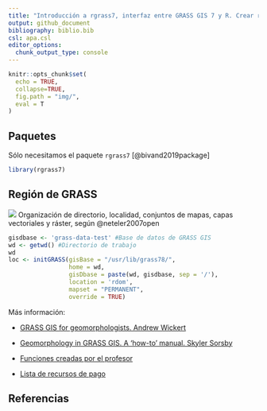 ```yaml
---
title: "Introducción a rgrass7, interfaz entre GRASS GIS 7 y R. Crear región de GRASS"
output: github_document
bibliography: biblio.bib
csl: apa.csl
editor_options: 
  chunk_output_type: console
---
```


```r
knitr::opts_chunk$set(
  echo = TRUE,
  collapse=TRUE,
  fig.path = "img/",
  eval = T
)
```

<!-- Este .md fue generado a partir del .Rmd homónimo. Edítese el .Rmd -->

## Paquetes

Sólo necesitamos el paquete `rgrass7` [@bivand2019package]

```r
library(rgrass7)
```

## Región de GRASS

![](img/organizacion-grass-gis.jpg)
Organización de directorio, localidad, conjuntos de mapas, capas vectoriales y ráster, según @neteler2007open

```r
gisdbase <- 'grass-data-test' #Base de datos de GRASS GIS
wd <- getwd() #Directorio de trabajo
wd
loc <- initGRASS(gisBase = "/usr/lib/grass78/",
                 home = wd,
                 gisDbase = paste(wd, gisdbase, sep = '/'),
                 location = 'rdom',
                 mapset = "PERMANENT",
                 override = TRUE)
```

Más información:

* [GRASS GIS for geomorphologists. Andrew Wickert](https://github.com/awickert/GRASS-GIS-for-geomorphologists)

* [Geomorphology in GRASS GIS. A 'how-to' manual. Skyler Sorsby](https://es.slideshare.net/SkylerSorsby/introduction-to-geomorphology-in-grass-gis-by-skyler-sorsby)

* [Funciones creadas por el profesor](https://github.com/geofis/rgrass)

* [Lista de recursos de pago](https://grass.osgeo.org/documentation/books/)


## Referencias
